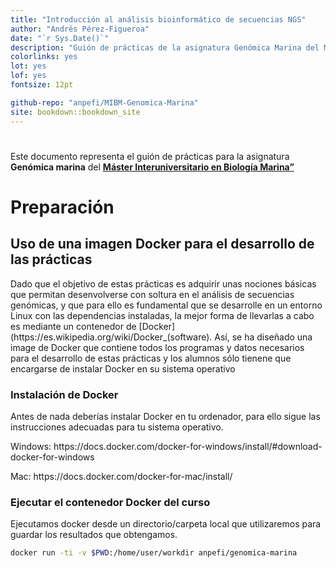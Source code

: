 ```yaml
---
title: "Introducción al análisis bioinformático de secuencias NGS"
author: "Andrés Pérez-Figueroa"
date: "`r Sys.Date()`"
description: "Guión de prácticas de la asignatura Genómica Marina del Máster Interuniversitario en Biología Marina"
colorlinks: yes
lot: yes
lof: yes
fontsize: 12pt

github-repo: "anpefi/MIBM-Genomica-Marina"
site: bookdown::bookdown_site
---
```


# {-} 

Este documento representa el guión de prácticas para la asignatura **Genómica marina** del **[Máster Interuniversitario en Biología Marina"](http://masterbiologiamarina.uvigo.es/)**


# Preparación {-}

## Uso de una imagen Docker para el desarrollo de las prácticas  {-}

Dado que el objetivo de estas prácticas es adquirir unas nociones básicas que permitan desenvolverse con soltura en el análisis de secuencias genómicas, y que para ello es fundamental que se desarrolle en un entorno Linux con las dependencias instaladas, la mejor forma de llevarlas a cabo es mediante un contenedor de [Docker](https://es.wikipedia.org/wiki/Docker_(software). Así, se ha diseñado una image de Docker que contiene todos los programas y datos necesarios para el desarrollo de estas prácticas y los alumnos sólo tienene que encargarse de instalar Docker en su sistema operativo 

### Instalación de Docker  {-}

Antes de nada deberías instalar Docker en tu ordenador, para ello sigue las instrucciones adecuadas para tu sistema operativo.

Windows: https://docs.docker.com/docker-for-windows/install/#download-docker-for-windows

Mac: https://docs.docker.com/docker-for-mac/install/

### Ejecutar el contenedor Docker del curso  {-}

Ejecutamos docker desde un directorio/carpeta local que utilizaremos para guardar los resultados que obtengamos.

```bash
docker run -ti -v $PWD:/home/user/workdir anpefi/genomica-marina
```